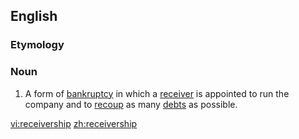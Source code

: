 ==English==
===Etymology===
{{suffix|receiver|ship}}

===Noun===
{{en-noun}}
# A form of [[bankruptcy]] in which a [[receiver]] is appointed to run the company and to [[recoup]] as many [[debt]]s as possible.

[[vi:receivership]]
[[zh:receivership]]